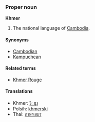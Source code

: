 ===Proper noun===
'''Khmer'''

# The national language of [[Cambodia]].

====Synonyms====
*[[Cambodian]]
*[[Kampuchean]]

====Related terms====
*[[Khmer Rouge]]

====Translations====
*Khmer: [[ែខ្មរ]]
*Polsih: [[khmerski]]
*Thai: [[ภาษาเขมร]]